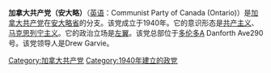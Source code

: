 {{Unreferenced|time=2021-04-11T07:11:18+00:00}}
'''加拿大共产党（安大略）'''（[[英语|英语]]：Communist Party of Canada (Ontario)）是[[加拿大共产党|加拿大共产党]]在[[安大略省|安大略省]]的分支。该党成立于1940年。它的意识形态是[[共产主义|共产主义]]、[[马克思列宁主义|马克思列宁主义]]。它的政治立场是[[左翼|左翼]]。该党总部位于[[多伦多|多伦多]]A Danforth Ave290号。该党领导人是Drew Garvie。

[[Category:加拿大共产党|Category:加拿大共产党]]
[[Category:1940年建立的政党|Category:1940年建立的政党]]